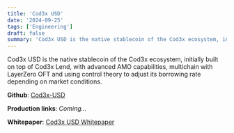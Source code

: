 ```yaml
---
title: 'Cod3x USD'
date: '2024-09-25'
tags: ['Engineering']
draft: false
summary: 'Cod3x USD is the native stablecoin of the Cod3x ecosystem, initially built on top of Cod3x Lend, with advanced AMO capabilities, multichain with LayerZero OFT and using control theory to adjust its borrowing rate depending on market conditions.'
---
```


Cod3x USD is the native stablecoin of the Cod3x ecosystem, initially built on top of Cod3x Lend, with advanced AMO capabilities, multichain with LayerZero OFT and using control theory to adjust its borrowing rate depending on market conditions.

**Github**: [Cod3x-USD](https://github.com/Cod3x-Labs/Cod3x-USD)

**Production links**: _Coming..._

**Whitepaper**: [Cod3x USD Whitepaper](https://github.com/Cod3x-Labs/Cod3x-USD/blob/main/cod3xUsdWhitepaper.pdf)
